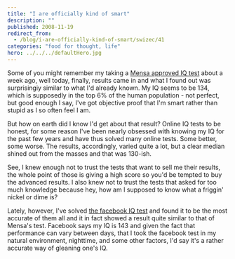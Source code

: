 ```yaml
---
title: "I are officially kind of smart"
description: ""
published: 2008-11-19
redirect_from:
  - /blog/i-are-officially-kind-of-smart/swizec/41
categories: "food for thought, life"
hero: ../../../defaultHero.jpg
---
```


Some of you might remember my taking a [Mensa approved IQ test](https://swizec.com/blog/took-iq-test-found-problem/) about a week ago, well today, finally, results came in and what I found out was surprisingiy similar to what I'd already known. My IQ seems to be 134, which is supposedly in the top 6% of the human population - not perfect, but good enough I say, I've got objective proof that I'm smart rather than stupid as I so often feel I am.

But how on earth did I know I'd get about that result? Online IQ tests to be honest, for some reason I've been nearly obsessed with knowing my IQ for the past few years and have thus solved many online tests. Some better, some worse. The results, accordingly, varied quite a lot, but a clear median shined out from the masses and that was 130-ish.

See, I knew enough not to trust the tests that want to sell me their results, the whole point of those is giving a high score so you'd be tempted to buy the advanced results. I also knew not to trust the tests that asked for too much knowledge because hey, how am I supposed to know what a friggin' nickel or dime is?

Lately, however, I've solved [the facebook IQ test](http://apps.facebook.com/advancediqtest/) and found it to be the most accurate of them all and it in fact showed a result quite similar to that of Mensa's test. Facebook says my IQ is 143 and given the fact that performance can vary between days, that I took the facebook test in my natural environment, nighttime, and some other factors, I'd say it's a rather accurate way of gleaning one's IQ.
